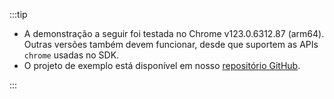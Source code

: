 :::tip

- A demonstração a seguir foi testada no Chrome v123.0.6312.87 (arm64). Outras versões também devem funcionar, desde que suportem as APIs `chrome` usadas no SDK.
- O projeto de exemplo está disponível em nosso [repositório GitHub](https://github.com/logto-io/js/tree/HEAD/packages/chrome-extension-sample).

:::
